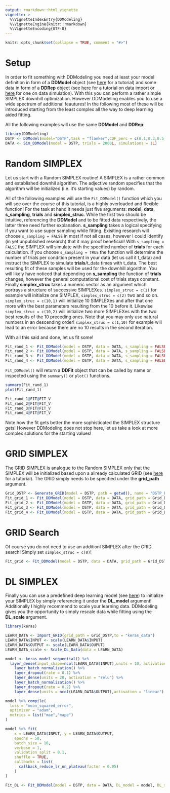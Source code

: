 ```yaml
---
output: rmarkdown::html_vignette
vignette: >
  %\VignetteIndexEntry{DDModeling}
  %\VignetteEngine{knitr::rmarkdown}
  %\VignetteEncoding{UTF-8}
---
```


```r
knitr::opts_chunk$set(collapse = TRUE, comment = "#>")
```

# Setup

In order to fit something with DDModeling you need at least your model definition in form of a **DDModel** object (see [here](Model_definition.html) for a tutorial) and some data in form of a **DDRep** object (see [here](Import_data.html) for a tutorial on data import or [here](Model_simulation.html) for one on data simulation). With this you can perform a rather simple SIMPLEX downhill optimization. However DDModeling enables you to use a wide spectrum of additional feautures! In the following most of these will be introduced starting from the least complex all the way to deep learning aided fitting.

All the following examples will use the same **DDModel** and **DDRep**:

```r
library(DDModeling)
DSTP <- DDModel(model="DSTP",task = "flanker",CDF_perc = c(0.1,0.3,0.5,0.7,0.9),CAF_perc = c(0.0,0.2,0.4,0.6,0.8,1.0))
DATA <- Sim_DDModel(model = DSTP, trials = 2000L, simulations = 1L)
```

# Random SIMPLEX

Let us start with a Random SIMPLEX routine! A SIMPLEX is a rather common and established downhil algorithm. The adjective random specifies that the algorithm will be initialized (i.e. it's starting values) by random. 

All of the following examples will use the `Fit_DDModel()` function which you will see over the course of this tutorial, is a highly overloaded and flexible function! For the task at hand it needs just five arguments: **model**, **data**, **s_sampling**, **trials** and **simplex_struc**. While the first two should be intuitive, referencing the **DDModel** and to be fitted data respectively, the latter three need further explanation. **s_sampling** takes a logical specifying if you want to use super sampling while fitting. Exisiting research will choose `s_sampling = FALSE` in most if not all cases, however I could identify (in yet unpublished research) that it may proof beneficial! With `s_sampling = FALSE` the SIMPLEX will simulate with the specified number of **trials** for each calculation. If you choose `s_sampling = TRUE` the function will determine the number of trials per condition present in your data (let us call it t_data) and instruct the SIMPLEX to simulate **trials**/t_data times with t_data. The best resulting fit of these samples will be used for the downhill algorithm. You will likely have noticed that depending on **s_sampling** the function of **trials** changes, however the general computational cost of trials stays constant. Finally **simplex_struc** takes a numeric vector as an argument which portrays a structure of successive SIMPLEXes. `simplex_struc = c(1)` for example will initialize one SIMPLEX, `simplex_struc = c(2)` two and so on. `simplex_struc = c(10,1)` will initialize 10 SIMPLEXes and after that one more with the best parameters resulting from the 10 before it. Likewise `simplex_struc = c(10,2)` will initialize two more SIMPLEXes with the two best results of the 10 preceding ones. Note that you may only use natural numbers in an descending order! `simplex_struc = c(1,10)` for example will lead to an error because there are no 10 results in the second iteration.

With all this said and done, let us fit some!

```r
Fit_rand_1 <- Fit_DDModel(model = DSTP, data = DATA, s_sampling = FALSE, trials = 2000L, simplex_struc = c(1L))
Fit_rand_2 <- Fit_DDModel(model = DSTP, data = DATA, s_sampling = FALSE, trials = 2000L, simplex_struc = c(10L))
Fit_rand_3 <- Fit_DDModel(model = DSTP, data = DATA, s_sampling = FALSE, trials = 2000L, simplex_struc = c(10L,2L))
Fit_rand_4 <- Fit_DDModel(model = DSTP, data = DATA, s_sampling = FALSE, trials = 2000L, simplex_struc = c(10L,2L,1L))
```

`Fit_DDModel()` will return a **DDFit** object that can be called by name or inspected using the `summary()` or `plot()` functions.

```r
summary(Fit_rand_1)
plot(Fit_rand_1)

Fit_rand_1@FIT@FIT_V
Fit_rand_2@FIT@FIT_V
Fit_rand_3@FIT@FIT_V
Fit_rand_4@FIT@FIT_V
```

Note how the fit gets better the more sophisticated the SIMPLEX structure gets! However DDModeling does not stop here, let us take a look at more complex solutions for the starting values!

# GRID SIMPLEX

The GRID SIMPLEX is analogue to the Random SIMPLEX only that the SIMPLEX will be initialized based upon a allready calculated GRID (see [here](Generate_GRIDs.html) for a tutorial). The GRID simply needs to be specified under the **grid_path** argument.

```r
Grid_DSTP <- Generate_GRID(model = DSTP, path = getwd(), name = "DSTP_Flanker", eval_pts = rep(2,ncol(DSTP@DM)))
Fit_grid_1 <- Fit_DDModel(model = DSTP, data = DATA, grid_path = Grid_DSTP, s_sampling = FALSE, trials = 2000L, simplex_struc = c(1L))
Fit_grid_2 <- Fit_DDModel(model = DSTP, data = DATA, grid_path = Grid_DSTP, s_sampling = FALSE, trials = 2000L, simplex_struc = c(10L))
Fit_grid_3 <- Fit_DDModel(model = DSTP, data = DATA, grid_path = Grid_DSTP, s_sampling = FALSE, trials = 2000L, simplex_struc = c(10L,2L))
Fit_grid_4 <- Fit_DDModel(model = DSTP, data = DATA, grid_path = Grid_DSTP, s_sampling = FALSE, trials = 2000L, simplex_struc = c(10L,2L,1L))
```

# GRID Search

Of course you do not need to use an additionl SIMPLEX after the GRID search! Simply set `simplex_struc = c(0)`!

```r
Fit_grid <- Fit_DDModel(model = DSTP, data = DATA, grid_path = Grid_DSTP, s_sampling = FALSE, trials = 2000L, simplex_struc = c(0L))
```

# DL SIMPLEX

Finally you can use a predefined deep learning model (see [here](Applying_DL.html)) to initialize your SIMPLEX by simply referencing it under the **DL_model** argument! Additionally I highly recommend to scale your learning data. DDModeling gives you the opportunity to simply rescale data while fitting using the **DL_scale** argument.

```r
library(keras)

LEARN_DATA <- Import_GRID(grid_path = Grid_DSTP,to = "keras_data")
LEARN_DATA$INPUT <- scale(LEARN_DATA$INPUT)
LEARN_DATA$OUTPUT <- scale(LEARN_DATA$OUPUT)
LEARN_DATA_scale <- Scale_DL_Data(data = LEARN_DATA)

model <- keras_model_sequential() %>%
  layer_dense(input_shape=ncol(LEARN_DATA$INPUT),units = 10, activation = "relu") %>%
    layer_batch_normalization() %>%
    layer_dropout(rate = 0.1) %>%
    layer_dense(units = 20, activation = "relu") %>%
    layer_batch_normalization() %>%
    layer_dropout(rate = 0.2) %>%
    layer_dense(units = ncol(LEARN_DATA$OUTPUT),activation = "linear")

model %>% compile(
  loss = "mean_squared_error",
  optimizer = "adam",
  metrics = list("mae","mape")
)

model %>% fit(
    x = LEARN_DATA$INPUT, y = LEARN_DATA$OUTPUT,
    epochs = 50,
    batch_size = 16,
    verbose = 1,
    validation_split = 0.1,
    shuffle = TRUE,
    callbacks = list(
      callback_reduce_lr_on_plateau(factor = 0.05)
    )
)

Fit_DL <- Fit_DDModel(model = DSTP, data = DATA, DL_model = model, DL_scale = LEARN_DATA_scale, s_sampling = FALSE, trials = 2000L, simplex_struc = c(1L))
```

